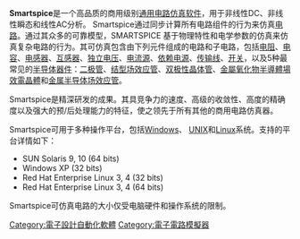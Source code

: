 {{Multiple issues|
{{Orphan|time=2016-12-17T14:28:05+00:00}}
{{Unreferenced|time=2020-04-27T04:25:20+00:00}}
}}
'''Smartspice'''是一个高品质的商用级别[[通用电路仿真软件|通用电路仿真软件]]，用于非线性DC、非线性瞬态和线性AC分析。 Smartspice通过同步计算所有电路组件的行为来仿真[[电路|电路]]。通过其众多的可靠模型，SMARTSPICE 基于物理特性和电学参数的仿真来仿真复杂电路的行为。其可仿真包含由下列元件组成的电路和子电路，包括[[电阻|电阻]]、[[电容|电容]]、[[电感器|电感器]]、[[互感器|互感器]]、[[独立电压|独立电压]]、[[电流源|电流源]]、[[依赖电源|依赖电源]]、[[传输线|传输线]]、[[开关|开关]]，以及5种最常见的[[半导体器件|半导体器件]]：[[二极管|二极管]]、[[结型场效应管|结型场效应管]]、[[双极性晶体管|双极性晶体管]]、[[金屬氧化物半導體場效電晶體|金屬氧化物半導體場效電晶體]]和[[金属半导体场效应管|金属半导体场效应管]]。

Smartspice是精深研发的成果。其具竞争力的速度、高级的收敛性、高度的精确度以及强大的预/后处理能力的特征，使之领先于所有其他的商用电路仿真器。

Smartspice可用于多种操作平台，包括[[Windows|Windows]]、 [[UNIX|UNIX]]和[[Linux|Linux]]系统。支持的平台详情如下：
* SUN Solaris 9, 10 (64 bits)
* Windows XP (32 bits)
* Red Hat Enterprise Linux 3, 4 (32 bits)
* Red Hat Enterprise Linux 3, 4 (64 bits)
Smartspice可仿真电路的大小仅受电脑硬件和操作系统的限制。

[[Category:電子設計自動化軟體|Category:電子設計自動化軟體]]
[[Category:電子電路模擬器|Category:電子電路模擬器]]